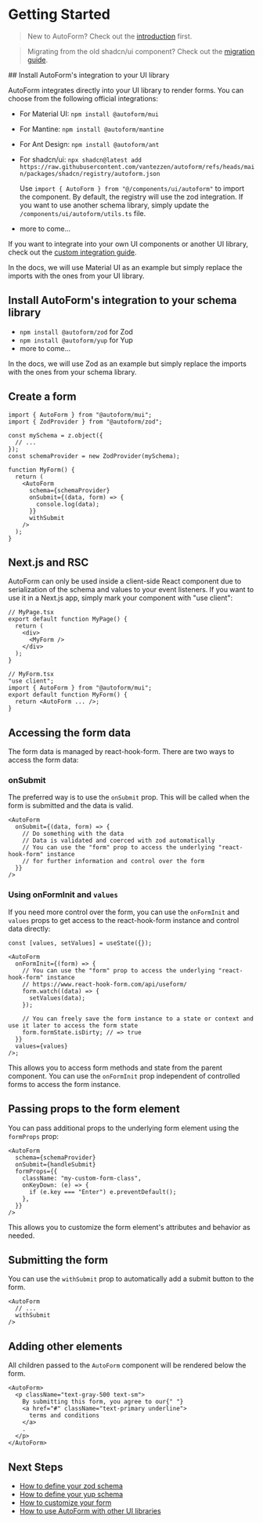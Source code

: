 # Getting Started

> New to AutoForm? Check out the [introduction](/docs) first.

> Migrating from the old shadcn/ui component? Check out the [migration guide](/docs/react/migration).


<Steps>
## Install AutoForm's integration to your UI library

AutoForm integrates directly into your UI library to render forms. You can choose from the following official integrations:

- For Material UI: `npm install @autoform/mui`
- For Mantine: `npm install @autoform/mantine`
- For Ant Design: `npm install @autoform/ant`
- For shadcn/ui: `npx shadcn@latest add https://raw.githubusercontent.com/vantezzen/autoform/refs/heads/main/packages/shadcn/registry/autoform.json`

  Use `import { AutoForm } from "@/components/ui/autoform"` to import the component. By default, the registry will use the zod integration. If you want to use another schema library, simply update the `/components/ui/autoform/utils.ts` file.

- more to come...

If you want to integrate into your own UI components or another UI library, check out the [custom integration guide](/docs/react/custom-integration).

In the docs, we will use Material UI as an example but simply replace the imports with the ones from your UI library.

## Install AutoForm's integration to your schema library

- `npm install @autoform/zod` for Zod
- `npm install @autoform/yup` for Yup
- more to come...

In the docs, we will use Zod as an example but simply replace the imports with the ones from your schema library.

## Create a form

```tsx
import { AutoForm } from "@autoform/mui";
import { ZodProvider } from "@autoform/zod";

const mySchema = z.object({
  // ...
});
const schemaProvider = new ZodProvider(mySchema);

function MyForm() {
  return (
    <AutoForm
      schema={schemaProvider}
      onSubmit={(data, form) => {
        console.log(data);
      }}
      withSubmit
    />
  );
}
```

</Steps>

## Next.js and RSC

AutoForm can only be used inside a client-side React component due to serialization of the schema and values to your event listeners. If you want to use it in a Next.js app, simply mark your component with "use client":

```tsx
// MyPage.tsx
export default function MyPage() {
  return (
    <div>
      <MyForm />
    </div>
  );
}

// MyForm.tsx
"use client";
import { AutoForm } from "@autoform/mui";
export default function MyForm() {
  return <AutoForm ... />;
}
```

## Accessing the form data

The form data is managed by react-hook-form. There are two ways to access the form data:

### onSubmit

The preferred way is to use the `onSubmit` prop. This will be called when the form is submitted and the data is valid.

```tsx
<AutoForm
  onSubmit={(data, form) => {
    // Do something with the data
    // Data is validated and coerced with zod automatically
    // You can use the "form" prop to access the underlying "react-hook-form" instance
    // for further information and control over the form
  }}
/>
```

### Using onFormInit and `values`

If you need more control over the form, you can use the `onFormInit` and `values` props to get access to the react-hook-form instance and control data directly:

```tsx
const [values, setValues] = useState({});

<AutoForm
  onFormInit={(form) => {
    // You can use the "form" prop to access the underlying "react-hook-form" instance
    // https://www.react-hook-form.com/api/useform/
    form.watch((data) => {
      setValues(data);
    });

    // You can freely save the form instance to a state or context and use it later to access the form state
    form.formState.isDirty; // => true
  }}
  values={values}
/>;
```

This allows you to access form methods and state from the parent component. You can use the `onFormInit` prop independent of controlled forms to access the form instance.

## Passing props to the form element

You can pass additional props to the underlying form element using the `formProps` prop:

```tsx
<AutoForm
  schema={schemaProvider}
  onSubmit={handleSubmit}
  formProps={{
    className: "my-custom-form-class",
    onKeyDown: (e) => {
      if (e.key === "Enter") e.preventDefault();
    },
  }}
/>
```

This allows you to customize the form element's attributes and behavior as needed.

## Submitting the form

You can use the `withSubmit` prop to automatically add a submit button to the form.

```tsx
<AutoForm
  // ...
  withSubmit
/>
```

## Adding other elements

All children passed to the `AutoForm` component will be rendered below the form.

```tsx
<AutoForm>
  <p className="text-gray-500 text-sm">
    By submitting this form, you agree to our{" "}
    <a href="#" className="text-primary underline">
      terms and conditions
    </a>
    .
  </p>
</AutoForm>
```

## Next Steps

- [How to define your zod schema](/docs/schema/zod)
- [How to define your yup schema](/docs/schema/yup)
- [How to customize your form](/docs/react/customization)
- [How to use AutoForm with other UI libraries](/docs/react/custom-integration)
